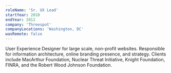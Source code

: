 ```yaml
---
roleName: 'Sr. UX Lead'
startYear: 2010
endYear: 2012
company: 'Threespot'
companyLocations: 'Washington, DC'
wasRemote: false
---
```

User Experience Designer for large scale, non-profit websites. Responsible for information architecture, online branding presence, and strategy. Clients include MacArthur Foundation, Nuclear Threat Initiative, Knight Foundation, FINRA, and the Robert Wood Johnson Foundation.
